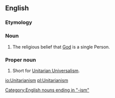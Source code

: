 {{wikipedia}}
==English==

===Etymology===

===Noun===
{{en-noun|-}}

# The religious belief that [[God]] is a single Person.

===Proper noun===
{{en-proper noun|-}}

# Short for [[Unitarian Universalism]].

[[Category:English nouns ending in "-ism"]]

[[io:Unitarianism]]
[[pl:Unitarianism]]